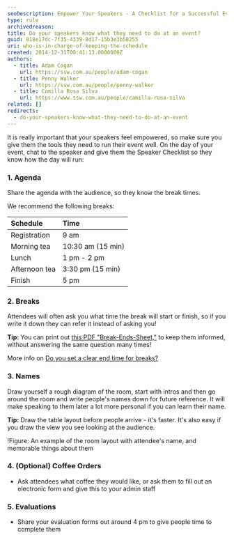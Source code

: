 ```yaml
---
seoDescription: Empower Your Speakers - A Checklist for a Successful Event
type: rule
archivedreason:
title: Do your speakers know what they need to do at an event?
guid: 818e17dc-7f35-4339-8d17-15b3e3b58255
uri: who-is-in-charge-of-keeping-the-schedule
created: 2014-12-31T00:41:13.0000000Z
authors:
  - title: Adam Cogan
    url: https://ssw.com.au/people/adam-cogan
  - title: Penny Walker
    url: https://ssw.com.au/people/penny-walker
  - title: Camilla Rosa Silva
    url: https://www.ssw.com.au/people/camilla-rosa-silva
related: []
redirects:
  - do-your-speakers-know-what-they-need-to-do-at-an-event
---
```


It is really important that your speakers feel empowered, so make sure you give them the tools they need to run their event well.
On the day of your event, chat to the speaker and give them the Speaker Checklist so they know how the day will run:

### 1. Agenda

Share the agenda with the audience, so they know the break times.

We recommend the following breaks:

| Schedule      | Time              |
| :------------ | :---------------- |
| Registration  | 9 am              |
| Morning tea   | 10:30 am (15 min) |
| Lunch         | 1 pm - 2 pm       |
| Afternoon tea | 3:30 pm (15 min)  |
| Finish        | 5 pm              |

### 2. Breaks

Attendees will often ask you what time the break will start or finish, so if you write it down they can refer it instead of asking you!

**Tip:** You can print out [this PDF "Break-Ends-Sheet,"](break-ends-sheet.pdf) to keep them informed, without answering the same question many times!

More info on [Do you set a clear end time for breaks?](/do-you-set-a-clear-end-time-for-breaks)

### 3. Names

Draw yourself a rough diagram of the room, start with intros and then go around the room and write people's names down for future reference. It will make speaking to them later a lot more personal if you can learn their name.

**Tip:** Draw the table layout before people arrive - it's faster. It's also easy if you draw the view you see looking at the audience.

!Figure: An example of the room layout with attendee's name, and memorable things about them[](Diagram-Desk-layout2.jpg)

### 4. (Optional) Coffee Orders

* Ask attendees what coffee they would like, or ask them to fill out an electronic form and give this to your admin staff

### 5. Evaluations

* Share your evaluation forms out around 4 pm to give people time to complete them